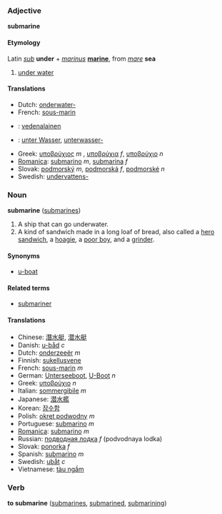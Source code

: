 ===Adjective===
'''submarine'''

====Etymology====
Latin ''[[sub]]'' '''under''' + ''[[marinus]]'' '''[[marine]]''', from ''[[mare]]'' '''sea'''

# [[under water]]

====Translations====
*Dutch: [[onderwater-]]
*French: [[sous-marin]]
*{{msg:fi}}: [[vedenalainen]]
*{{msg:ge}}: [[unter Wasser]], [[unterwasser-]]
*Greek: [[υποβρύχιος]] ''m'' , [[υποβρύχια]] ''f'', [[υποβρύχιο]] ''n''
*[[Romanica]]: [[submarino]] ''m'', [[submarina]] ''f''
*Slovak: [[podmorský]] ''m'', [[podmorská]] ''f'', [[podmorské]] ''n''
*Swedish: [[undervattens-]]

===Noun===
'''submarine''' ([[submarines]])

#A ship that can go underwater.
#A kind of sandwich made in a long loaf of bread, also called a [[hero sandwich]], a [[hoagie]], a [[poor boy]], and a [[grinder]].

====Synonyms====
*[[u-boat]]

====Related terms====
*[[submariner]]

====Translations====
*Chinese: [[潛水艇]], [[潜水艇]]
*Danish: [[u-båd]] ''c''
*Dutch: [[onderzeeër]] ''m''
*Finnish: [[sukellusvene]]
*French: [[sous-marin]] ''m''
*German: [[Unterseeboot]], [[U-Boot]] ''n''
*Greek: [[υποβρύχιο]] ''n''
*Italian: [[sommergibile]] ''m''
*Japanese: [[潜水艦]]
*Korean: [[잠수함]]
*Polish: [[okręt podwodny]] ''m''
*Portuguese: [[submarino]] ''m''
*[[Romanica]]: [[submarino]] ''m''
*Russian: [[подводная лодка]] ''f'' (podvodnaya lodka)
*Slovak: [[ponorka]] ''f''
*Spanish: [[submarino]] ''m''
*Swedish: [[ubåt]] ''c''
*Vietnamese: [[tàu ngầm]]

===Verb===
'''to submarine''' ([[submarines]], [[submarined]], [[submarining]])
